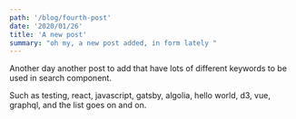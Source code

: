 ```yaml
---
path: '/blog/fourth-post'
date: '2020/01/26'
title: 'A new post'
summary: "oh my, a new post added, in form lately "
---
```


Another day another post to add that have lots of different keywords to be used in search component.

Such as testing, react, javascript, gatsby, algolia, hello world, d3, vue, graphql, and the list goes on and on.

